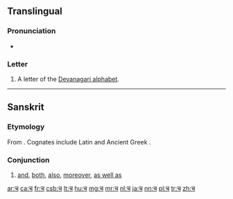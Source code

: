 ==Translingual==
{{Devanagari character info|hex=91a|name=DEVANAGARI LETTER CA|image=[[File:Deva-च-order.gif|100px]]}}
===Pronunciation===
* {{IPA|/cə, tʃə/|lang=mul}}

===Letter===
{{mul-Deva|ca}}

# A letter of the [[Devanagari alphabet]].

----

==Sanskrit==

===Etymology===
From {{etyl|ine-pro|sa}} {{m|ine-pro|*-kʷe||and}}. Cognates include Latin {{term|-que|lang=la}} and Ancient Greek {{term|τε|lang=grc}}.

===Conjunction===
{{head|sa|conjunction|sc=Deva|tr=ca}}

# [[and]], [[both]], [[also]], [[moreover]], [[as well as]]

[[ar:च]]
[[ca:च]]
[[fr:च]]
[[csb:च]]
[[lt:च]]
[[hu:च]]
[[mg:च]]
[[mr:च]]
[[nl:च]]
[[ja:च]]
[[nn:च]]
[[pl:च]]
[[tr:च]]
[[zh:च]]